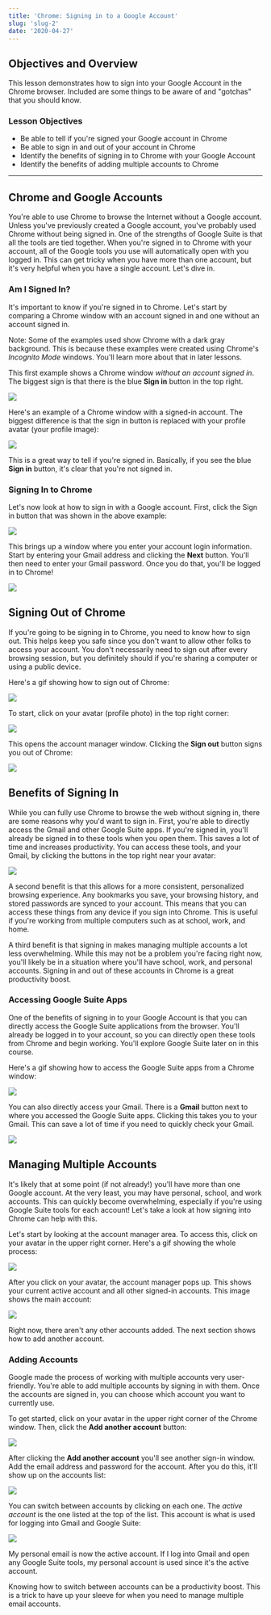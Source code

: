 ```yaml
---
title: 'Chrome: Signing in to a Google Account'
slug: 'slug-2'
date: '2020-04-27'
---
```


## Objectives and Overview

This lesson demonstrates how to sign into your Google Account in the Chrome browser. Included are some things to be aware of and "gotchas" that you should know.

### Lesson Objectives

- Be able to tell if you're signed your Google account in Chrome
- Be able to sign in and out of your account in Chrome
- Identify the benefits of signing in to Chrome with your Google Account
- Identify the benefits of adding multiple accounts to Chrome

---

## Chrome and Google Accounts

You're able to use Chrome to browse the Internet without a Google account. Unless you've previously created a Google account, you've probably used Chrome without being signed in. One of the strengths of Google Suite is that all the tools are tied together. When you're signed in to Chrome with your account, all of the Google tools you use will automatically open with you logged in. This can get tricky when you have more than one account, but it's very helpful when you have a single account. Let's dive in.

### Am I Signed In?

It's important to know if you're signed in to Chrome. Let's start by comparing a Chrome window with an account signed in and one without an account signed in.

Note: Some of the examples used show Chrome with a dark gray background. This is because these examples were created using Chrome's _Incognito Mode_ windows. You'll learn more about that in later lessons.

This first example shows a Chrome window _without an account signed in_. The biggest sign is that there is the blue **Sign in** button in the top right.

![](https://s3.amazonaws.com/learnresources/wp-content/uploads/2020/05/google-account-signin-1-1-1024x581.jpg)

Here's an example of a Chrome window with a signed-in account. The biggest difference is that the sign in button is replaced with your profile avatar (your profile image):

![](https://s3.amazonaws.com/learnresources/wp-content/uploads/2020/05/google-account-siginin-3-1024x572.jpg)

This is a great way to tell if you're signed in. Basically, if you see the blue **Sign in** button, it's clear that you're not signed in.

### Signing In to Chrome

Let's now look at how to sign in with a Google account. First, click the Sign in button that was shown in the above example:

![](https://s3.amazonaws.com/learnresources/wp-content/uploads/2020/05/google-account-signin-1-2-1024x581.jpg)

This brings up a window where you enter your account login information. Start by entering your Gmail address and clicking the **Next** button. You'll then need to enter your Gmail password. Once you do that, you'll be logged in to Chrome!

![](https://s3.amazonaws.com/learnresources/wp-content/uploads/2020/05/google-account-signin-2-1024x573.jpg)

## Signing Out of Chrome

If you're going to be signing in to Chrome, you need to know how to sign out. This helps keep you safe since you don't want to allow other folks to access your account. You don't necessarily need to sign out after every browsing session, but you definitely should if you're sharing a computer or using a public device.

Here's a gif showing how to sign out of Chrome:

![](https://s3.amazonaws.com/learnresources/wp-content/uploads/2020/05/google-account-signout-steps.gif)

To start, click on your avatar (profile photo) in the top right corner:

![](https://s3.amazonaws.com/learnresources/wp-content/uploads/2020/05/google-account-signout-1-1024x618.jpg)

This opens the account manager window. Clicking the **Sign out** button signs you out of Chrome:

![](https://s3.amazonaws.com/learnresources/wp-content/uploads/2020/05/google-account-signout-2-1024x618.jpg)

## Benefits of Signing In

While you can fully use Chrome to browse the web without signing in, there are some reasons why you'd want to sign in. First, you're able to directly access the Gmail and other Google Suite apps. If you're signed in, you'll already be signed in to these tools when you open them. This saves a lot of time and increases productivity. You can access these tools, and your Gmail, by clicking the buttons in the top right near your avatar:

![](https://s3.amazonaws.com/learnresources/wp-content/uploads/2020/05/google-account-button-nav-1024x617.jpg)

A second benefit is that this allows for a more consistent, personalized browsing experience. Any bookmarks you save, your browsing history, and stored passwords are synced to your account. This means that you can access these things from any device if you sign into Chrome. This is useful if you're working from multiple computers such as at school, work, and home.

A third benefit is that signing in makes managing multiple accounts a lot less overwhelming. While this may not be a problem you're facing right now, you'll likely be in a situation where you'll have school, work, and personal accounts. Signing in and out of these accounts in Chrome is a great productivity boost.

### Accessing Google Suite Apps

One of the benefits of signing in to your Google Account is that you can directly access the Google Suite applications from the browser. You'll already be logged in to your account, so you can directly open these tools from Chrome and begin working. You'll explore Google Suite later on in this course.

Here's a gif showing how to access the Google Suite apps from a Chrome window:

![](https://s3.amazonaws.com/learnresources/wp-content/uploads/2020/05/google-account-apps.gif)

You can also directly access your Gmail. There is a **Gmail** button next to where you accessed the Google Suite apps. Clicking this takes you to your Gmail. This can save a lot of time if you need to quickly check your Gmail.

![](https://s3.amazonaws.com/learnresources/wp-content/uploads/2020/05/google-account-gmail-1024x620.jpg)

## Managing Multiple Accounts

It's likely that at some point (if not already!) you'll have more than one Google account. At the very least, you may have personal, school, and work accounts. This can quickly become overwhelming, especially if you're using Google Suite tools for each account! Let's take a look at how signing into Chrome can help with this.

Let's start by looking at the account manager area. To access this, click on your avatar in the upper right corner. Here's a gif showing the whole process:

![](https://s3.amazonaws.com/learnresources/wp-content/uploads/2020/05/google-account-manager.gif)

After you click on your avatar, the account manager pops up. This shows your current active account and all other signed-in accounts. This image shows the main account:

![](https://s3.amazonaws.com/learnresources/wp-content/uploads/2020/05/google-account-manager-1024x618.jpg)

Right now, there aren't any other accounts added. The next section shows how to add another account.

### Adding Accounts

Google made the process of working with multiple accounts very user-friendly. You're able to add multiple accounts by signing in with them. Once the accounts are signed in, you can choose which account you want to currently use.

To get started, click on your avatar in the upper right corner of the Chrome window. Then, click the **Add another account** button:

![](https://s3.amazonaws.com/learnresources/wp-content/uploads/2020/05/google-account-add-1-1024x611.jpg)

After clicking the **Add another account** you'll see another sign-in window. Add the email address and password for the account. After you do this, it'll show up on the accounts list:

![](https://s3.amazonaws.com/learnresources/wp-content/uploads/2020/05/chrome-account-add-2-1024x618.jpg)

You can switch between accounts by clicking on each one. The _active account_ is the one listed at the top of the list. This account is what is used for logging into Gmail and Google Suite:

![](https://s3.amazonaws.com/learnresources/wp-content/uploads/2020/05/chrome-account-add-4-1024x618.jpg)

My personal email is now the active account. If I log into Gmail and open any Google Suite tools, my personal account is used since it's the active account.

Knowing how to switch between accounts can be a productivity boost. This is a trick to have up your sleeve for when you need to manage multiple email accounts.
